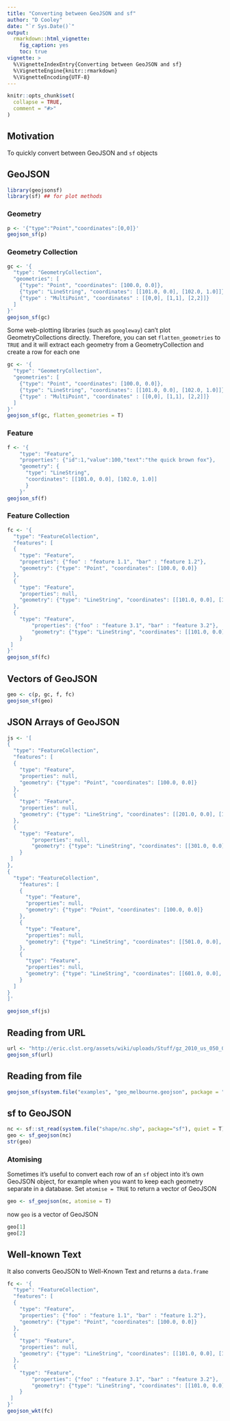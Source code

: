 ```yaml
---
title: "Converting between GeoJSON and sf"
author: "D Cooley"
date: "`r Sys.Date()`"
output:
  rmarkdown::html_vignette:
    fig_caption: yes
    toc: true
vignette: >
  %\VignetteIndexEntry{Converting between GeoJSON and sf}
  %\VignetteEngine{knitr::rmarkdown}
  %\VignetteEncoding{UTF-8}
---
```


```r
knitr::opts_chunk$set(
  collapse = TRUE,
  comment = "#>"
)
```


## Motivation

To quickly convert between GeoJSON and `sf` objects

## GeoJSON

```r
library(geojsonsf)
library(sf) ## for plot methods
```

### Geometry 

```r
p <- '{"type":"Point","coordinates":[0,0]}'
geojson_sf(p)
```

### Geometry Collection

```r
gc <- '{
  "type": "GeometryCollection",
  "geometries": [
    {"type": "Point", "coordinates": [100.0, 0.0]},
    {"type": "LineString", "coordinates": [[101.0, 0.0], [102.0, 1.0]]},
    {"type" : "MultiPoint", "coordinates" : [[0,0], [1,1], [2,2]]}
  ]
}'
geojson_sf(gc)
```

Some web-plotting libraries (such as `googleway`) can't plot GeometryCollections directly. Therefore, you can set `flatten_geometries` to `TRUE` and it will extract each geometry from a GeometryCollection and create a row for each one


```r
gc <- '{
  "type": "GeometryCollection",
  "geometries": [
    {"type": "Point", "coordinates": [100.0, 0.0]},
    {"type": "LineString", "coordinates": [[101.0, 0.0], [102.0, 1.0]]},
    {"type" : "MultiPoint", "coordinates" : [[0,0], [1,1], [2,2]]}
  ]
}'
geojson_sf(gc, flatten_geometries = T)
```


### Feature

```r
f <- '{
	"type": "Feature",
	"properties": {"id":1,"value":100,"text":"the quick brown fox"},
	"geometry": {
	  "type": "LineString", 
	  "coordinates": [[101.0, 0.0], [102.0, 1.0]]
	  }
	}'
geojson_sf(f)
```


### Feature Collection

```r
fc <- '{
  "type": "FeatureCollection",
  "features": [
  {
    "type": "Feature",
    "properties": {"foo" : "feature 1.1", "bar" : "feature 1.2"},
    "geometry": {"type": "Point", "coordinates": [100.0, 0.0]}
  },
  {
    "type": "Feature",
    "properties": null,
    "geometry": {"type": "LineString", "coordinates": [[101.0, 0.0], [102.0, 1.0]]}
  },
  {
    "type": "Feature",
	    "properties": {"foo" : "feature 3.1", "bar" : "feature 3.2"},
	    "geometry": {"type": "LineString", "coordinates": [[101.0, 0.0], [102.0, 1.0]]}
	}
 ]
}'
geojson_sf(fc)
```


## Vectors of GeoJSON

```r
geo <- c(p, gc, f, fc)
geojson_sf(geo)
```


## JSON Arrays of GeoJSON


```r

js <- '[
{
  "type": "FeatureCollection",
  "features": [
  {
    "type": "Feature",
    "properties": null,
    "geometry": {"type": "Point", "coordinates": [100.0, 0.0]}
  },
  {
    "type": "Feature",
    "properties": null,
    "geometry": {"type": "LineString", "coordinates": [[201.0, 0.0], [102.0, 1.0]]}
  },
  {
    "type": "Feature",
	    "properties": null,
	    "geometry": {"type": "LineString", "coordinates": [[301.0, 0.0], [102.0, 1.0]]}
	}
 ]
},
{
  "type": "FeatureCollection",
	"features": [
	{
	  "type": "Feature",
	  "properties": null,
	  "geometry": {"type": "Point", "coordinates": [100.0, 0.0]}
	},
	{
	  "type": "Feature",
	  "properties": null,
	  "geometry": {"type": "LineString", "coordinates": [[501.0, 0.0], [102.0, 1.0]]}
	},
	{
	  "type": "Feature",
	  "properties": null,
	  "geometry": {"type": "LineString", "coordinates": [[601.0, 0.0], [102.0, 1.0]]}
	}
  ]
}
]'

geojson_sf(js)

```


## Reading from URL

```r
url <- "http://eric.clst.org/assets/wiki/uploads/Stuff/gz_2010_us_050_00_500k.json"
geojson_sf(url)
```

## Reading from file

```r
geojson_sf(system.file("examples", "geo_melbourne.geojson", package = "geojsonsf"))
```

## sf to GeoJSON

```r
nc <- sf::st_read(system.file("shape/nc.shp", package="sf"), quiet = T)
geo <- sf_geojson(nc)
str(geo)
```

### Atomising

Sometimes it's useful to convert each row of an `sf` object into it's own GeoJSON object, for example when you want to keep each geometry separate in a database. Set `atomise = TRUE` to return a vector of GeoJSON

```r
geo <- sf_geojson(nc, atomise = T)
```

now `geo` is a vector of GeoJSON

```r
geo[1]
geo[2]
```

## Well-known Text

It also converts GeoJSON to Well-Known Text and returns a `data.frame`


```r
fc <- '{
  "type": "FeatureCollection",
  "features": [
  {
    "type": "Feature",
    "properties": {"foo" : "feature 1.1", "bar" : "feature 1.2"},
    "geometry": {"type": "Point", "coordinates": [100.0, 0.0]}
  },
  {
    "type": "Feature",
    "properties": null,
    "geometry": {"type": "LineString", "coordinates": [[101.0, 0.0], [102.0, 1.0]]}
  },
  {
    "type": "Feature",
	    "properties": {"foo" : "feature 3.1", "bar" : "feature 3.2"},
	    "geometry": {"type": "LineString", "coordinates": [[101.0, 0.0], [102.0, 1.0]]}
	}
 ]
}'
geojson_wkt(fc)
```


